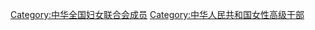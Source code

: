 {{Catmore|中华全国妇女联合会}}

[[Category:中华全国妇女联合会成员|Category:中华全国妇女联合会成员]]
[[Category:中华人民共和国女性高级干部|Category:中华人民共和国女性高级干部]]